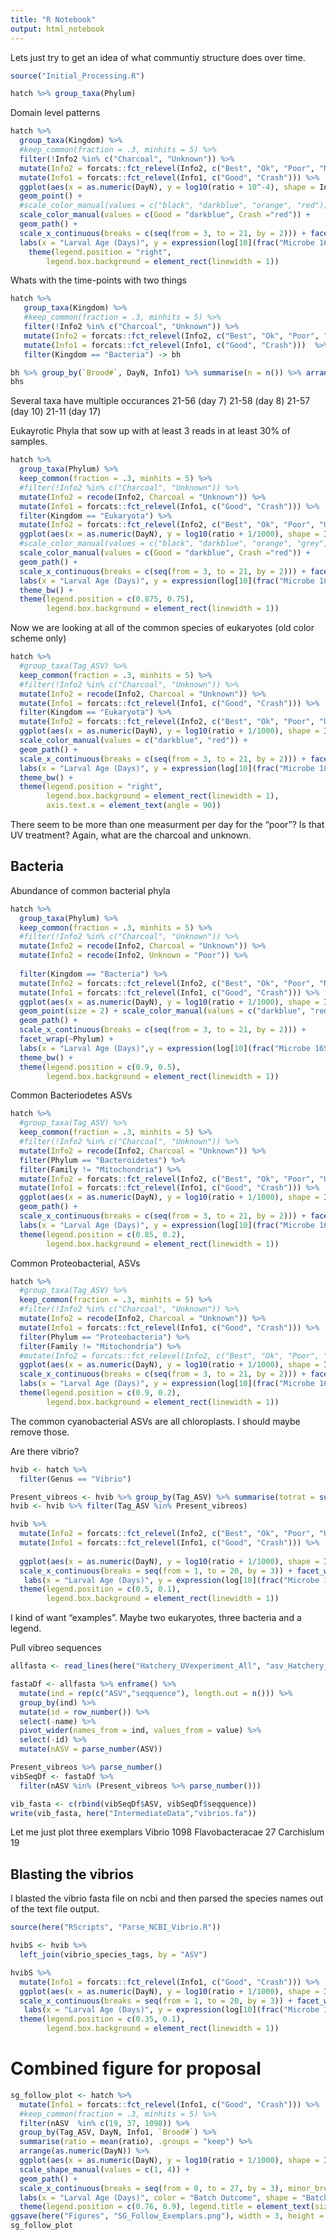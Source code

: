 ```yaml
---
title: "R Notebook"
output: html_notebook
---
```

Lets just try to get an idea of what communtiy structure does over time.

```r
source("Initial_Processing.R")
```

```r
hatch %>% group_taxa(Phylum)
```

Domain level patterns
```r
hatch %>%
  group_taxa(Kingdom) %>%
  #keep_common(fraction = .3, minhits = 5) %>%
  filter(!Info2 %in% c("Charcoal", "Unknown")) %>%
  mutate(Info2 = forcats::fct_relevel(Info2, c("Best", "Ok", "Poor", "NoSurvivors"))) %>%
  mutate(Info1 = forcats::fct_relevel(Info1, c("Good", "Crash"))) %>%
  ggplot(aes(x = as.numeric(DayN), y = log10(ratio + 10^-4), shape = Info1, color = Info1, group = `Brood#`)) +
  geom_point() +
  #scale_color_manual(values = c("black", "darkblue", "orange", "red")) +
  scale_color_manual(values = c(Good = "darkblue", Crash ="red")) +
  geom_path() +
  scale_x_continuous(breaks = c(seq(from = 3, to = 21, by = 2))) + facet_wrap(~Kingdom, nrow = 1) +
  labs(x = "Larval Age (Days)", y = expression(log[10](frac("Microbe 16S | 18S", "Host 18S"))), color = "Batch\nOutcome", shape = "Batch\nOutcome") + theme_bw(base_size = 14) +
    theme(legend.position = "right",
        legend.box.background = element_rect(linewidth = 1))
```

Whats with the time-points with two things
```r
hatch %>%
   group_taxa(Kingdom) %>%
   #keep_common(fraction = .3, minhits = 5) %>%
   filter(!Info2 %in% c("Charcoal", "Unknown")) %>%
   mutate(Info2 = forcats::fct_relevel(Info2, c("Best", "Ok", "Poor", "NoSurvivors"))) %>%
   mutate(Info1 = forcats::fct_relevel(Info1, c("Good", "Crash")))  %>%
   filter(Kingdom == "Bacteria") -> bh

bh %>% group_by(`Brood#`, DayN, Info1) %>% summarise(n = n()) %>% arrange(-n) %>% filter(n > 1) %>% arrange(DayN) -> bhs
bhs
```
Several taxa have multiple occurances
21-56 (day 7)
21-58 (day 8)
21-57 (day 10)
21-11 (day 17)


Eukayrotic Phyla that sow up with at least 3 reads in at least 30% of samples. 
```r
hatch %>%
  group_taxa(Phylum) %>%
  keep_common(fraction = .3, minhits = 5) %>%
  #filter(!Info2 %in% c("Charcoal", "Unknown")) %>%
  mutate(Info2 = recode(Info2, Charcoal = "Unknown")) %>%
  mutate(Info1 = forcats::fct_relevel(Info1, c("Good", "Crash"))) %>%
  filter(Kingdom == "Eukaryota") %>%
  mutate(Info2 = forcats::fct_relevel(Info2, c("Best", "Ok", "Poor", "Unknown", "NoSurvivors"))) %>%
  ggplot(aes(x = as.numeric(DayN), y = log10(ratio + 1/1000), shape = Info1, color = Info1, group = `Brood#`)) + geom_point() +
  #scale_color_manual(values = c("black", "darkblue", "orange", "grey", "red")) +
  scale_color_manual(values = c(Good = "darkblue", Crash ="red")) +
  geom_path() +
  scale_x_continuous(breaks = c(seq(from = 3, to = 21, by = 2))) + facet_wrap(~Phylum) +
  labs(x = "Larval Age (Days)", y = expression(log[10](frac("Microbe 18S", "Host 18S"))), color = "Batch Outcome", shape = "Batch Outcome") +
  theme_bw() +
  theme(legend.position = c(0.875, 0.75),
        legend.box.background = element_rect(linewidth = 1))
```





Now we are looking at all of the common species of eukaryotes
(old color scheme only)
```r
hatch %>%
  #group_taxa(Tag_ASV) %>%
  keep_common(fraction = .3, minhits = 5) %>%
  #filter(!Info2 %in% c("Charcoal", "Unknown")) %>%
  mutate(Info2 = recode(Info2, Charcoal = "Unknown")) %>%
  mutate(Info1 = forcats::fct_relevel(Info1, c("Good", "Crash"))) %>%
  filter(Kingdom == "Eukaryota") %>%
  mutate(Info2 = forcats::fct_relevel(Info2, c("Best", "Ok", "Poor", "Unknown", "NoSurvivors"))) %>%
  ggplot(aes(x = as.numeric(DayN), y = log10(ratio + 1/1000), shape = Info1, color = Info1, group = `Brood#`)) + geom_point() + 
  scale_color_manual(values = c("darkblue", "red")) +
  geom_path() +
  scale_x_continuous(breaks = c(seq(from = 3, to = 21, by = 2))) + facet_wrap(~Tag_ASV, nrow = 2) +
  labs(x = "Larval Age (Days)", y = expression(log[10](frac("Microbe 18S", "Host 18S"))), color = "Batch Outcome", shape = "Batch Outcome") +
  theme_bw() +
  theme(legend.position = "right",
        legend.box.background = element_rect(linewidth = 1),
        axis.text.x = element_text(angle = 90))
```


There seem to be more than one measurment per day for the "poor"? Is that UV treatment?
Again, what are the charcoal and unknown.

## Bacteria
Abundance of common bacterial phyla

```r
hatch %>%
  group_taxa(Phylum) %>%
  keep_common(fraction = .3, minhits = 5) %>%
  #filter(!Info2 %in% c("Charcoal", "Unknown")) %>%
  mutate(Info2 = recode(Info2, Charcoal = "Unknown")) %>%
  mutate(Info2 = recode(Info2, Unknown = "Poor")) %>%
  
  filter(Kingdom == "Bacteria") %>%
  mutate(Info2 = forcats::fct_relevel(Info2, c("Best", "Ok", "Poor", "NoSurvivors"))) %>%
  mutate(Info1 = forcats::fct_relevel(Info1, c("Good", "Crash"))) %>%
  ggplot(aes(x = as.numeric(DayN), y = log10(ratio + 1/1000), shape = Info1, color = Info1, group = `Brood#`)) +
  geom_point(size = 2) + scale_color_manual(values = c("darkblue", "red")) +
  geom_path() +
  scale_x_continuous(breaks = c(seq(from = 3, to = 21, by = 2))) +
  facet_wrap(~Phylum) +
  labs(x = "Larval Age (Days)",y = expression(log[10](frac("Microbe 16S", "Host 18S"))), color = "Batch Outcome", shape = "Batch Outcome") +
  theme_bw() +
  theme(legend.position = c(0.9, 0.5),
        legend.box.background = element_rect(linewidth = 1))
```

Common Bacteriodetes ASVs
```r
hatch %>%
  #group_taxa(Tag_ASV) %>%
  keep_common(fraction = .3, minhits = 5) %>%
  #filter(!Info2 %in% c("Charcoal", "Unknown")) %>%
  mutate(Info2 = recode(Info2, Charcoal = "Unknown")) %>%
  filter(Phylum == "Bacteroidetes") %>% 
  filter(Family != "Mitochondria") %>%
  mutate(Info2 = forcats::fct_relevel(Info2, c("Best", "Ok", "Poor", "Unknown", "NoSurvivors"))) %>%
  mutate(Info1 = forcats::fct_relevel(Info1, c("Good", "Crash"))) %>%
  ggplot(aes(x = as.numeric(DayN), y = log10(ratio + 1/1000), shape = Info1, color = Info1, group = `Brood#`)) + geom_point() + scale_color_manual(name = "Batch Outcome", values = c("darkblue", "red")) +
  geom_path() +
  scale_x_continuous(breaks = c(seq(from = 3, to = 21, by = 2))) + facet_wrap(~Tag_ASV) +
  labs(x = "Larval Age (Days)", y = expression(log[10](frac("Microbe 16S", "Host 18S"))), shape = "Batch Outcome") + theme_bw() +
  theme(legend.position = c(0.85, 0.2),
        legend.box.background = element_rect(linewidth = 1))
```

Common Proteobacterial, ASVs

```r
hatch %>%
  #group_taxa(Tag_ASV) %>%
  keep_common(fraction = .3, minhits = 5) %>%
  #filter(!Info2 %in% c("Charcoal", "Unknown")) %>%
  mutate(Info2 = recode(Info2, Charcoal = "Unknown")) %>%
  mutate(Info1 = forcats::fct_relevel(Info1, c("Good", "Crash"))) %>%
  filter(Phylum == "Proteobacteria") %>% 
  filter(Family != "Mitochondria") %>%
  #mutate(Info2 = forcats::fct_relevel(Info2, c("Best", "Ok", "Poor", "Unknown", "NoSurvivors"))) %>%
  ggplot(aes(x = as.numeric(DayN), y = log10(ratio + 1/1000), shape = Info1, color = Info1, group = `Brood#`)) + geom_point() + scale_color_manual(values = c("darkblue", "red")) + geom_path() +
  scale_x_continuous(breaks = c(seq(from = 3, to = 21, by = 2))) + facet_wrap(~Tag_ASV, scales = "free_y", nrow = 2) +
  labs(x = "Larval Age (Days)", y = expression(log[10](frac("Microbe 16S", "Host 18S"))), color = "Batch Outcome", shape = "Batch Outcome") + theme_bw() +
  theme(legend.position = c(0.9, 0.2),
        legend.box.background = element_rect(linewidth = 1))
```



The common cyanobacterial ASVs are all chloroplasts.
I should maybe remove those.


Are there vibrio?

```r
hvib <- hatch %>%
  filter(Genus == "Vibrio")

Present_vibreos <- hvib %>% group_by(Tag_ASV) %>% summarise(totrat = sum(ratio)) %>% filter(totrat > 0) %>% pull(Tag_ASV)
hvib <- hvib %>% filter(Tag_ASV %in% Present_vibreos)

hvib %>%
  mutate(Info2 = forcats::fct_relevel(Info2, c("Best", "Ok", "Poor", "Unknown", "NoSurvivors"))) %>%
  mutate(Info1 = forcats::fct_relevel(Info1, c("Good", "Crash"))) %>%
  
  ggplot(aes(x = as.numeric(DayN), y = log10(ratio + 1/1000), shape = Info1, color = Info1, group = `Brood#`)) + geom_point() + scale_color_manual(values = c("darkblue", "red")) + geom_path() +
  scale_x_continuous(breaks = seq(from = 1, to = 20, by = 3)) + facet_wrap(~Tag_ASV, scales = "free_y") +
   labs(x = "Larval Age (Days)", y = expression(log[10](frac("Microbe 16S", "Host 18S"))), shape = "Batch Outcome", color = "Batch Outcome") + theme_bw() +
  theme(legend.position = c(0.5, 0.1),
        legend.box.background = element_rect(linewidth = 1))
```

I kind of want "examples". 
Maybe two eukaryotes, three bacteria and a legend.

Pull vibreo sequences

```r
allfasta <- read_lines(here("Hatchery_UVexperiment_All", "asv_Hatchery_UVexperiment_All.fa"))
```

```r
fastaDf <- allfasta %>% enframe() %>%
  mutate(ind = rep(c("ASV","seqquence"), length.out = n())) %>%
  group_by(ind) %>%
  mutate(id = row_number()) %>%
  select(-name) %>%
  pivot_wider(names_from = ind, values_from = value) %>%
  select(-id) %>%
  mutate(nASV = parse_number(ASV))
```

```r
Present_vibreos %>% parse_number()
vibSeqDf <- fastaDf %>% 
  filter(nASV %in% (Present_vibreos %>% parse_number()))
```

```r
vib_fasta <- c(rbind(vibSeqDf$ASV, vibSeqDf$seqquence))
write(vib_fasta, here("IntermediateData","vibrios.fa"))
```


Let me just plot three exemplars
Vibrio 1098
Flavobacteracae 27
Carchislum 19




## Blasting the vibrios
I blasted the vibrio fasta file on ncbi and then parsed the species names out of the text file output.

```r
source(here("RScripts", "Parse_NCBI_Vibrio.R"))
```

```r

hvibS <- hvib %>%
  left_join(vibrio_species_tags, by = "ASV")

hvibS %>%
  mutate(Info1 = forcats::fct_relevel(Info1, c("Good", "Crash"))) %>%
  ggplot(aes(x = as.numeric(DayN), y = log10(ratio + 1/1000), shape = Info1, color = Info1, group = `Brood#`)) + geom_point() + scale_color_manual(values = c("darkblue", "red")) + geom_path() +
  scale_x_continuous(breaks = seq(from = 1, to = 20, by = 3)) + facet_wrap(~Tag_species, scales = "free_y", labeller = label_wrap_gen()) +
   labs(x = "Larval Age (Days)", y = expression(log[10](frac("Microbe 16S", "Host 18S"))), shape = "Batch Outcome", color = "Batch Outcome") + theme_bw() +
  theme(legend.position = c(0.35, 0.1),
        legend.box.background = element_rect(linewidth = 1))
```


# Combined figure for proposal
```r

sg_follow_plot <- hatch %>%
  mutate(Info1 = forcats::fct_relevel(Info1, c("Good", "Crash"))) %>%
  #keep_common(fraction = .3, minhits = 5) %>%
  filter(nASV  %in% c(19, 37, 1098)) %>%
  group_by(Tag_ASV, DayN, Info1, `Brood#`) %>%
  summarise(ratio = mean(ratio), .groups = "keep") %>%
  arrange(as.numeric(DayN)) %>%
  ggplot(aes(x = as.numeric(DayN), y = log10(ratio + 1/1000), shape = Info1, color = Info1, group = `Brood#`)) + geom_point() +      scale_color_manual(values = c( "darkblue", "red")) +
  scale_shape_manual(values = c(1, 4)) +
  geom_path() +
  scale_x_continuous(breaks = seq(from = 0, to = 27, by = 3), minor_breaks = 1:27) + facet_wrap(~Tag_ASV, ncol = 1, scales = "free_y") +
  labs(x = "Larval Age (Days)", color = "Batch Outcome", shape = "Batch Outcome", y = expression(log[10](frac('Microbe 16s or 18s Genes','Host 18s Genes') + frac(1,1000)))) + theme_bw(base_family = 12) +
  theme(legend.position = c(0.76, 0.9), legend.title = element_text(size = 9), legend.box.background = element_rect(colour = "black"), axis.title.x = element_text(size = 9))
ggsave(here("Figures", "SG_Follow_Exemplars.png"), width = 3, height = 5, plot = sg_follow_plot)
sg_follow_plot
```

